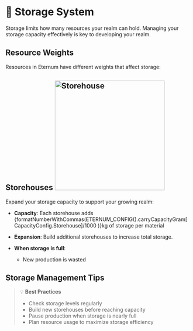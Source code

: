 
# 🏺 Storage System

Storage limits how many resources your realm can hold. Managing your storage capacity effectively is key to developing
your realm.

## Resource Weights

Resources in Eternum have different weights that affect storage:

<WeightTable />

## Storehouses <img src="/images/buildings/construction/storehouse.png" alt="Storehouse" width="300" className="float-right"/>

Expand your storage capacity to support your growing realm:

- **Capacity**: Each storehouse adds
  {formatNumberWithCommas(ETERNUM_CONFIG().carryCapacityGram[CapacityConfig.Storehouse]/1000 )}kg of storage per
  material
- **Expansion**: Build additional storehouses to increase total storage.

- **When storage is full**:
  - New production is wasted

## Storage Management Tips

> 💡 **Best Practices**
>
> - Check storage levels regularly
> - Build new storehouses before reaching capacity
> - Pause production when storage is nearly full
> - Plan resource usage to maximize storage efficiency
